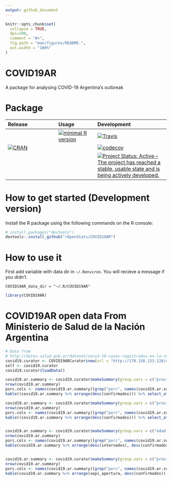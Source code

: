 ```yaml
---
output: github_document
---
```


<!-- README.md is generated from README.Rmd. Please edit that file -->

```r
knitr::opts_chunk$set(
  collapse = TRUE,
  dpi=200,
  comment = "#>",
  fig.path = "man/figures/README-",
  out.width = "100%"
)
```



# COVID19AR

A package for analysing COVID-19 Argentina's outbreak

 <!-- . -->




# Package

| Release | Usage | Development |
|:--------|:------|:------------|
| | [![minimal R version](https://img.shields.io/badge/R%3E%3D-3.6.0-blue.svg)](https://cran.r-project.org/) | [![Travis](https://travis-ci.org/rOpenStats/COVID19AR.svg?branch=master)](https://travis-ci.org/rOpenStats/COVID19AR) |
| [![CRAN](http://www.r-pkg.org/badges/version/COVID19AR)](https://cran.r-project.org/package=COVID19AR) | | [![codecov](https://codecov.io/gh/rOpenStats/COVID19AR/branch/master/graph/badge.svg)](https://codecov.io/gh/rOpenStats/COVID19AR) |
|||[![Project Status: Active – The project has reached a stable, usable state and is being actively developed.](https://www.repostatus.org/badges/latest/active.svg)](https://www.repostatus.org/#active)|




# How to get started (Development version)

Install the R package using the following commands on the R console:

```R
# install.packages("devtools")
devtools::install_github("rOpenStats/COVID19AR")
```

# How to use it

First add variable with data dir in `~/.Renviron`. You will recieve a message if you didn't. 

```.Renviron
COVID19AR_data_dir = "~/.R/COVID19AR"
```

```r
library(COVID19AR)
```


# COVID19AR open data From Ministerio de Salud de la Nación Argentina

```r
# Data from
# http://datos.salud.gob.ar/dataset/covid-19-casos-registrados-en-la-republica-argentina
covid19.curator <- COVID19ARCurator$new(url = "http://170.150.153.128/covid/covid_19_casos.csv")
self <- covid19.curator
covid19.curator$loadData()
```

```r
covid19.ar.summary <- covid19.curator$makeSummary(group.vars = c("provincia_residencia"))
nrow(covid19.ar.summary)
porc.cols <- names(covid19.ar.summary)[grep("porc", names(covid19.ar.summary))]
kable((covid19.ar.summary %>% arrange(desc(confirmados))) %>% select_at(c("provincia_residencia", "confirmados", "fallecidos", "dias.fallecimiento", porc.cols)))

covid19.ar.summary <- covid19.curator$makeSummary(group.vars = c("provincia_residencia", "sexo"))
nrow(covid19.ar.summary)
porc.cols <- names(covid19.ar.summary)[grep("porc", names(covid19.ar.summary))]
kable((covid19.ar.summary %>% arrange(desc(confirmados))) %>% select_at(c("provincia_residencia", "sexo", "confirmados", "internados", "fallecidos",  porc.cols)))


covid19.ar.summary <- covid19.curator$makeSummary(group.vars = c("edad.rango", "sexo"))
nrow(covid19.ar.summary)
porc.cols <- names(covid19.ar.summary)[grep("porc", names(covid19.ar.summary))]
kable(covid19.ar.summary %>% arrange(desc(internados), desc(confirmados)) %>% select_at(c("edad.rango", "sexo", "confirmados", "internados", "fallecidos",  porc.cols)))


covid19.ar.summary <- covid19.curator$makeSummary(group.vars = c("provincia_residencia", "sepi_apertura"))
nrow(covid19.ar.summary)
porc.cols <- names(covid19.ar.summary)[grep("porc", names(covid19.ar.summary))]
kable(covid19.ar.summary %>% arrange(sepi_apertura, desc(confirmados)) %>% select_at(c("provincia_residencia", "sepi_apertura", "confirmados", "internados", "fallecidos",  porc.cols)))
```



